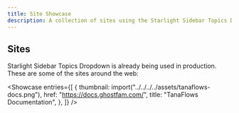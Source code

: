 ```yaml
---
title: Site Showcase
description: A collection of sites using the Starlight Sidebar Topics Dropdown plugin.
---
```



<ShowcaseIntro
    cta="Have you built a website using Starlight Sidebar Topics Dropdown?"
    href="https://github.com/trueberryless-org/starlight-sidebar-topics-dropdown/edit/main/docs/src/content/docs/showcase/sites.mdx"
/>

## Sites

Starlight Sidebar Topics Dropdown is already being used in production. These are some of the sites around the web:

<Showcase
    entries={[
        {
            thumbnail: import("../../../../assets/tanaflows-docs.png"),
            href: "https://docs.ghostfam.com/",
            title: "TanaFlows Documentation",
        },
    ]}
/>
